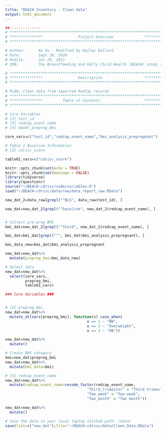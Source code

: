 ```yaml
---
title: "BEACH Inventory - Clean data"
output: html_document
---
```


```r
##-------------- 
# **************************************************************************** #
# ***************                Project Overview              *************** #
# **************************************************************************** #

# Author:      Ke Xu - Modified by Hailey Ballard
# Date:        Sept 28, 2020 
# Modify:      Jan 29, 2021
# IRB:         The Breastfeeding and EArly Child Health (BEACH) study (IRB201601034)

# **************************************************************************** #
# ***************                Description                   *************** #
# **************************************************************************** #

# PLAN: Clean data from imported RedCap records
# **************************************************************************** #
# ***************         Table of Contents                    *************** #
# **************************************************************************** #

# Core Variables
# [X] test_id
# [X] redcap_event_name
# [X] mom3t_prepreg_bmi

core_vars=c("test_id","redcap_event_name","bmi_analysis_prepregnant")

# Table 1 Baseline Information
# [X] cdrisc_score

table01_vars=c("cdrisc_score")

```

```r
knitr::opts_chunk$set(echo = TRUE)
knitr::opts_chunk$set(message = FALSE)
library(tidyverse)
library(questionr)
source("~/BEACH-cdrisc/code/variables.R")
load("~/BEACH-cdrisc/data/raw/data_report_raw.RData")
```

```r

new_dat_2=data_raw[grepl("^BLS", data_raw$test_id), ]

new_dat=new_dat_2[grepl("^baseline", new_dat_2$redcap_event_name), ]


# Collect pre-preg BMI
bmi_dat=new_dat_2[grepl("^third", new_dat_2$redcap_event_name), ]

bmi_dat=bmi_dat[grepl("^", bmi_dat$bmi_analysis_prepregnant), ]

bmi_data_new=bmi_dat$bmi_analysis_prepregnant

new_dat=new_dat%>%
  mutate(prepreg_bmi=bmi_data_new)

# Select data 
new_dat=new_dat%>%
  select(core_vars,
         prepreg_bmi,
         table01_vars)

### Core Variables ###


# [X] prepreg_bmi
new_dat=new_dat%>%
  mutate_at(vars(prepreg_bmi), function(x) case_when(
                                     x == 1 ~ "NW",
                                     x == 2 ~ "Overweight",
                                     x == 3 ~ "OB"))

new_dat=new_dat%>%
  mutate()

# Create BMI category
bmi=new_dat$prepreg_bmi
new_dat=new_dat%>%
  mutate(bmi_data=bmi)

# [X] redcap_event_name
new_dat=new_dat%>%
  mutate(redcap_event_name=recode_factor(redcap_event_name,
                                     "Third_trimester" = "Third trimester",
                                     "Two_week" = "Two week",
                                     "Two_month" = "Two month"))

new_dat=new_dat%>%
  mutate()

```

```r

# Save the data in your local laptop (Github path: /data)
save(list=c("new_dat"),file="~/BEACH-cdrisc/data/Clean_Data.RData")
```
